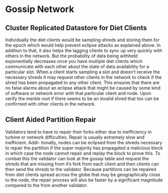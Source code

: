 # Gossip Network

## Cluster Replicated Datastore for Diet Clients

Individually the diet clients would be sampling shreds and storing them for the
epoch which would help prevent eclipse attacks as explained above. In addition
to that, it also helps the lagging clients to sync up very quickly with others in
the network. But the probability of data being withheld exponentially decreases
once you have multiple diet clients which communicate with each other about
the state of data availability for a particular slot. When a client starts sampling
a slot and doesn’t receive the necessary shreds it may request other clients in
the network to check if the shred has been propagated to any other client. This
ensures that there are no false alarms about an eclipse attack that might be
caused by some kind of software or network error with that particular client
and node. Upon verify the merkle root if there seems to be an invalid shred
that too can be confirmed with other clients in the network.

## Client Aided Partition Repair

Validators tend to have to repair their forks either due to inefficiency in turbine
or network difficulties. Repair is usually extremely slow and inefficient. Addi-
tionally, nodes can be eclipsed from the shreds necessary to repair the partition
if the super majority has propagated a malicious block in which case the node
cannot repair and replay the block to prove this. To combat this the validator
can look at the gossip table and request the shreds that are missing from it’s
fork from each client and then clients can then send the shreds to the validator.
Because partitions can be repaired from diet clients spread across the globe that
may be geographically close to the node, the repair process will also be faster
by a significant magnitude compared to the from another validator.

